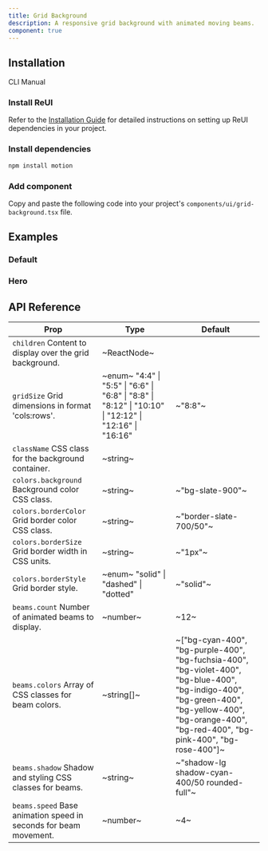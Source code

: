 ```yaml
---
title: Grid Background
description: A responsive grid background with animated moving beams.
component: true
---
```


## Installation

<Tabs defaultValue="cli">

<TabsList>
  <TabsTrigger value="cli">CLI</TabsTrigger>
  <TabsTrigger value="manual">Manual</TabsTrigger>
</TabsList>

<TabsContent value="cli">
  <CliCommands name="grid-background" />
</TabsContent>

<TabsContent value="manual">    
<Steps>

### Install ReUI

Refer to the [Installation Guide](/docs/installation) for detailed instructions on setting up ReUI dependencies in your project.

### Install dependencies

```bash
npm install motion
```

### Add component

Copy and paste the following code into your project's `components/ui/grid-background.tsx` file.

<ComponentPreview name="grid-background" />

</Steps>

</TabsContent>

</Tabs>

## Examples

### Default

<ExamplePreview path="grid-background/default" />

### Hero

<ExamplePreview path="grid-background/hero" />

## API Reference

| **Prop**                                                                                    | **Type**                                                                                                                            | **Default**                                                                                                                                                                                         |
| ------------------------------------------------------------------------------------------- | ----------------------------------------------------------------------------------------------------------------------------------- | --------------------------------------------------------------------------------------------------------------------------------------------------------------------------------------------------- |
| `children` <PopoverInfo>Content to display over the grid background.</PopoverInfo>          | ~ReactNode~                                                                                                                         | <Na/>                                                                                                                                                                                               |
| `gridSize` <PopoverInfo>Grid dimensions in format 'cols:rows'.</PopoverInfo>                | ~enum~ <PopoverInfo> "4:4" \| "5:5" \| "6:6" \| "6:8" \| "8:8" \| "8:12" \| "10:10" \| "12:12" \| "12:16" \| "16:16" </PopoverInfo> | ~"8:8"~                                                                                                                                                                                             |
| `className` <PopoverInfo>CSS class for the background container.</PopoverInfo>              | ~string~                                                                                                                            | <Na/>                                                                                                                                                                                               |
| `colors.background` <PopoverInfo>Background color CSS class.</PopoverInfo>                  | ~string~                                                                                                                            | ~"bg-slate-900"~                                                                                                                                                                                    |
| `colors.borderColor` <PopoverInfo>Grid border color CSS class.</PopoverInfo>                | ~string~                                                                                                                            | ~"border-slate-700/50"~                                                                                                                                                                             |
| `colors.borderSize` <PopoverInfo>Grid border width in CSS units.</PopoverInfo>              | ~string~                                                                                                                            | ~"1px"~                                                                                                                                                                                             |
| `colors.borderStyle` <PopoverInfo>Grid border style.</PopoverInfo>                          | ~enum~ <PopoverInfo> "solid" \| "dashed" \| "dotted" </PopoverInfo>                                                                 | ~"solid"~                                                                                                                                                                                           |
| `beams.count` <PopoverInfo>Number of animated beams to display.</PopoverInfo>               | ~number~                                                                                                                            | ~12~                                                                                                                                                                                                |
| `beams.colors` <PopoverInfo>Array of CSS classes for beam colors.</PopoverInfo>             | ~string[]~                                                                                                                          | ~["bg-cyan-400", "bg-purple-400", "bg-fuchsia-400", "bg-violet-400", "bg-blue-400", "bg-indigo-400", "bg-green-400", "bg-yellow-400", "bg-orange-400", "bg-red-400", "bg-pink-400", "bg-rose-400"]~ |
| `beams.shadow` <PopoverInfo>Shadow and styling CSS classes for beams.</PopoverInfo>         | ~string~                                                                                                                            | ~"shadow-lg shadow-cyan-400/50 rounded-full"~                                                                                                                                                       |
| `beams.speed` <PopoverInfo>Base animation speed in seconds for beam movement.</PopoverInfo> | ~number~                                                                                                                            | ~4~                                                                                                                                                                                                 |

